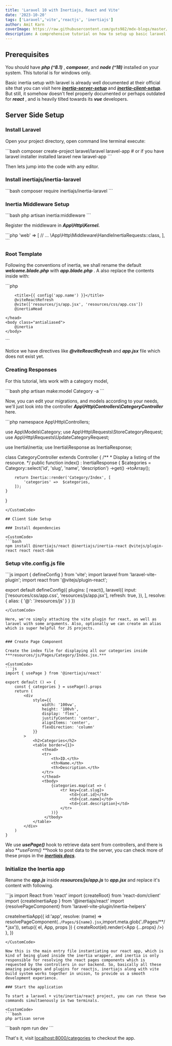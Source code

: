 ```yaml
---
title: 'Laravel 10 with Inertiajs, React and Vite'
date: '2023-10-20'
tags: ['Laravel','vite','reactjs', 'inertiajs']
author: Amit Karn
coverImage: https://raw.githubusercontent.com/guts982/mdx-blogs/master/images/laravel-inertia-react/cover.webp
description: A comprehensive tutorial on how to setup up basic laravel and reactjs project glued with inertiajs in a vite build system.
---
```

## Prerequisites

You should have ***php (^8.1)*** , ***composer***, and ***node (^18)*** installed on your system. This tutorial is for windows only.

Basic inertia setup with laravel is already well documented at their official site that you can visit here ***[inertia-server-setup]([inertia-client-setup](https://inertiajs.com/server-side-setup))***  and  ***[inertia-client-setup]([inertia-client-setup](https://inertiajs.com/client-side-setup))***. But still, it somehow doesn't feel properly documented or perhaps outdated for ***react*** , and is heavily tilted towards its ***vue*** developers.

## Server Side Setup

### Install Laravel

Open your project directory, open command line terminal execute:

<CustomCode>
```bash
composer create-project laravel/laravel laravel-app
# or if you have laravel installer installed
laravel new laravel-app
```
</CustomCode>

Then lets jump into the code with any editor.

### Install inertiajs/inertia-laravel

<CustomCode>
```bash
composer require inertiajs/inertia-laravel
```
</CustomCode>

### Inertia Middleware Setup

<CustomCode>
```bash
php artisan inertia:middleware
```
</CustomCode>

Register the middleware in ***App\Http\Kernel.***

<CustomCode>
```php
'web' => [
    // ...
    \App\Http\Middleware\HandleInertiaRequests::class,
],
```
</CustomCode>

### Root Template

Following the conventions of inertia, we shall rename the default ***welcome.blade.php***  with ***app.blade.php*** . A also replace the contents inside with:

<CustomCode>
```php
<!DOCTYPE html>
<html lang="{{ str_replace('_', '-', app()->getLocale()) }}">
    <head>
        <meta charset="utf-8">
        <meta name="viewport" content="width=device-width, initial-scale=1">

        <title>{{ config('app.name') }}</title>
        @viteReactRefresh 
        @vite(['resources/js/app.jsx', 'resources/css/app.css'])
        @inertiaHead

    </head>
    <body class="antialiased">
        @inertia
    </body>
</html>
```
</CustomCode>

Notice we have directives like ***@viteReactRefresh*** and ***app.jsx*** file which does not exist yet.

### Creating Responses

For this tutorial, lets work with a category model,

<CustomCode>
```bash
php artisan make:model Category -a
```
</CustomCode>

Now, you can edit your migrations, and models according to your needs, we'll just look into the controller ***App\Http\Controllers\CategoryController***  here.

<CustomCode>
```php
<?php

namespace App\Http\Controllers;

use App\Models\Category;
use App\Http\Requests\StoreCategoryRequest;
use App\Http\Requests\UpdateCategoryRequest;

use Inertia\Inertia;
use Inertia\Response as InertiaResponse;

class CategoryController extends Controller
{
   /**
    * Display a listing of the resource.
    */
    public function index() : InertiaResponse
    {
        $categories = Category::select('id', 'slug', 'name',  'description')
                                ->get()
                                ->toArray();
                      
        return Inertia::render('Category/Index', [
            'categories' =>  $categories,
        ]);
    }
}
```
</CustomCode>

## Client Side Setup

### Install dependencies

<CustomCode>
```bash
npm install @inertiajs/react @inertiajs/inertia-react @vitejs/plugin-react react react-dom
```
</CustomCode>

### Setup vite.config.js file

<CustomCode>
```js
import { defineConfig } from 'vite';
import laravel from 'laravel-vite-plugin';
import react from '@vitejs/plugin-react';

export default defineConfig({
    plugins: [
        react(),
        laravel({
            input: ['resources/css/app.css', 'resources/js/app.jsx'],
            refresh: true,
        }),
    ],
    resolve: {
        alias: {
            '@': '/resources/js'
        }
    }
})
```
</CustomCode>

Here, we're simply attaching the vite plugin for react, as well as laravel with some arguments. Also, optionally we can create an alias which is super helpful for JS projects. 


### Create Page Component

Create the index file for displaying all our categories inside ***resources/js/Pages/Category/Index.jsx.***

<CustomCode>
```js
import { usePage } from '@inertiajs/react'

export default () => {
    const { categories } = usePage().props
    return (
        <div
            style={{
                width: '100vw',
                height: '100vh',
                display: 'flex',
                justifyContent: 'center',
                alignItems: 'center',
                flexDirection: 'column'
            }}
        >
            <h2>Categories</h2>
            <table border={1}>
                <thead>
                <tr>
                    <th>ID.</th>
                    <th>Name.</th>
                    <th>Description.</th>
                </tr>
                </thead>
                <tbody>
                    {categories.map(cat => (
                        <tr key={cat.slug}>
                            <td>{cat.id}</td>
                            <td>{cat.name}</td>
                            <td>{cat.description}</td>
                        </tr>
                    ))}
                 </tbody>
            </table>
        </div>
    )
}
```
</CustomCode>

We use ***usePage()*** hook to retrieve data sent from controllers, and there is also ***useForm()* **hook to post data to the server, you can check more of these props in the  ***[inertiajs docs](https://inertiajs.com/forms)***.

### Initialize the Inertia app

Rename the ***app.js*** inside ***resources/js/app.js*** to ***app.jsx***  and replace it's content with following.

<CustomCode>
```js
import React from 'react'
import {createRoot} from 'react-dom/client'
import {createInertiaApp } from '@inertiajs/react'
import {resolvePageComponent} from 'laravel-vite-plugin/inertia-helpers'

createInertiaApp({
    id:'app',
    resolve: (name) => resolvePageComponent(`./Pages/${name}.jsx`,import.meta.glob('./Pages/**/*.jsx')),
    setup({ el, App, props }) {
        createRoot(el).render(<App {...props} />)
    },
})
```
</CustomCode>

Now this is the main entry file instantiating our react app, which is kind of being glued inside the inertia wrapper, and inertia is only responsible for resolving the react pages components which is requested by the controllers in our backend. So, basically all these amazing packages and plugins for reactjs, inertiajs along with vite build system works together in unison, to provide us a smooth development experience.

### Start the application

To start a laravel + vite/inertia/react project, you can run these two commands simultaenously in two terminals.

<CustomCode>
```bash
php artisan serve
```
</CustomCode>

<CustomCode>
```bash
npm run dev
```
</CustomCode>

That's it, visit [localhost:8000/categories](http://127.0.0.1:8000/categories) to checkout the app.
<CustomImage src="https://raw.githubusercontent.com/guts982/mdx-blogs/master/images/laravel-inertia-react/output.PNG" alt="output"   />

